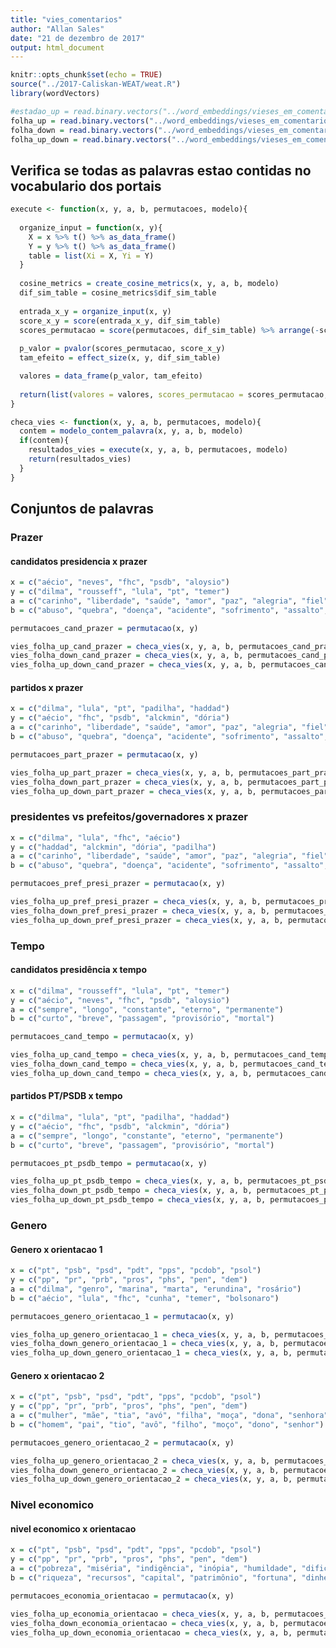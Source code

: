 ```yaml
---
title: "vies_comentarios"
author: "Allan Sales"
date: "21 de dezembro de 2017"
output: html_document
---
```


```r
knitr::opts_chunk$set(echo = TRUE)
source("../2017-Caliskan-WEAT/weat.R")
library(wordVectors)
```

```r
#estadao_up = read.binary.vectors("../word_embeddings/vieses_em_comentarios/embeddings/estadao_thumbs_up.bin")
folha_up = read.binary.vectors("../word_embeddings/vieses_em_comentarios/embeddings/folha_thumbs_up.bin")
folha_down = read.binary.vectors("../word_embeddings/vieses_em_comentarios/embeddings/folha_thumbs_down.bin")
folha_up_down = read.binary.vectors("../word_embeddings/vieses_em_comentarios/embeddings/folha_thumbs_up_down.bin")
```

## Verifica se todas as palavras estao contidas no vocabulario dos portais
```r
execute <- function(x, y, a, b, permutacoes, modelo){
  
  organize_input = function(x, y){
    X = x %>% t() %>% as_data_frame()
    Y = y %>% t() %>% as_data_frame()
    table = list(Xi = X, Yi = Y)
  }
  
  cosine_metrics = create_cosine_metrics(x, y, a, b, modelo)
  dif_sim_table = cosine_metrics$dif_sim_table
  
  entrada_x_y = organize_input(x, y)
  score_x_y = score(entrada_x_y, dif_sim_table)
  scores_permutacao = score(permutacoes, dif_sim_table) %>% arrange(-score)
  
  p_valor = pvalor(scores_permutacao, score_x_y)
  tam_efeito = effect_size(x, y, dif_sim_table)

  valores = data_frame(p_valor, tam_efeito)
  
  return(list(valores = valores, scores_permutacao = scores_permutacao, score_X_Y = score_x_y))
}

checa_vies <- function(x, y, a, b, permutacoes, modelo){
  contem = modelo_contem_palavra(x, y, a, b, modelo)
  if(contem){
    resultados_vies = execute(x, y, a, b, permutacoes, modelo)
    return(resultados_vies)  
  }
}
```

## Conjuntos de palavras

### Prazer
#### candidatos presidencia x prazer
```r
x = c("aécio", "neves", "fhc", "psdb", "aloysio")
y = c("dilma", "rousseff", "lula", "pt", "temer")
a = c("carinho", "liberdade", "saúde", "amor", "paz", "alegria", "fiel", "honesto", "sorte", "diploma", "presente", "honra", "família", "feliz", "férias")
b = c("abuso", "quebra", "doença", "acidente", "sofrimento", "assalto", "desastre", "ódio", "tragédia", "cadeia", "pobreza", "feio", "câncer", "morte", "prisão")

permutacoes_cand_prazer = permutacao(x, y)

vies_folha_up_cand_prazer = checa_vies(x, y, a, b, permutacoes_cand_prazer, folha_up)
vies_folha_down_cand_prazer = checa_vies(x, y, a, b, permutacoes_cand_prazer, folha_down)
vies_folha_up_down_cand_prazer = checa_vies(x, y, a, b, permutacoes_cand_prazer, folha_up_down)
```

#### partidos x prazer
```r
x = c("dilma", "lula", "pt", "padilha", "haddad")
y = c("aécio", "fhc", "psdb", "alckmin", "dória")
a = c("carinho", "liberdade", "saúde", "amor", "paz", "alegria", "fiel", "honesto", "sorte", "diploma", "presente", "honra", "família", "feliz", "férias")
b = c("abuso", "quebra", "doença", "acidente", "sofrimento", "assalto", "desastre", "ódio", "tragédia", "cadeia", "pobreza", "feio", "câncer", "morte", "prisão")

permutacoes_part_prazer = permutacao(x, y)

vies_folha_up_part_prazer = checa_vies(x, y, a, b, permutacoes_part_prazer, folha_up)
vies_folha_down_part_prazer = checa_vies(x, y, a, b, permutacoes_part_prazer, folha_down)
vies_folha_up_down_part_prazer = checa_vies(x, y, a, b, permutacoes_part_prazer, folha_up_down)
```

### presidentes vs prefeitos/governadores x prazer
```r
x = c("dilma", "lula", "fhc", "aécio")
y = c("haddad", "alckmin", "dória", "padilha")
a = c("carinho", "liberdade", "saúde", "amor", "paz", "alegria", "fiel", "honesto", "sorte", "diploma", "presente", "honra", "família", "feliz", "férias")
b = c("abuso", "quebra", "doença", "acidente", "sofrimento", "assalto", "desastre", "ódio", "tragédia", "cadeia", "pobreza", "feio", "câncer", "morte", "prisão")

permutacoes_pref_presi_prazer = permutacao(x, y)

vies_folha_up_pref_presi_prazer = checa_vies(x, y, a, b, permutacoes_pref_presi_prazer, folha_up)
vies_folha_down_pref_presi_prazer = checa_vies(x, y, a, b, permutacoes_pref_presi_prazer, folha_down)
vies_folha_up_down_pref_presi_prazer = checa_vies(x, y, a, b, permutacoes_pref_presi_prazer, folha_up_down)
```

### Tempo
#### candidatos presidência x tempo
```r
x = c("dilma", "rousseff", "lula", "pt", "temer")
y = c("aécio", "neves", "fhc", "psdb", "aloysio")
a = c("sempre", "longo", "constante", "eterno", "permanente")
b = c("curto", "breve", "passagem", "provisório", "mortal")

permutacoes_cand_tempo = permutacao(x, y)

vies_folha_up_cand_tempo = checa_vies(x, y, a, b, permutacoes_cand_tempo, folha_up)
vies_folha_down_cand_tempo = checa_vies(x, y, a, b, permutacoes_cand_tempo, folha_down)
vies_folha_up_down_cand_tempo = checa_vies(x, y, a, b, permutacoes_cand_tempo, folha_up_down)
```

#### partidos PT/PSDB x tempo
```r
x = c("dilma", "lula", "pt", "padilha", "haddad")
y = c("aécio", "fhc", "psdb", "alckmin", "dória")
a = c("sempre", "longo", "constante", "eterno", "permanente")
b = c("curto", "breve", "passagem", "provisório", "mortal")

permutacoes_pt_psdb_tempo = permutacao(x, y)

vies_folha_up_pt_psdb_tempo = checa_vies(x, y, a, b, permutacoes_pt_psdb_tempo, folha_up)
vies_folha_down_pt_psdb_tempo = checa_vies(x, y, a, b, permutacoes_pt_psdb_tempo, folha_down)
vies_folha_up_down_pt_psdb_tempo = checa_vies(x, y, a, b, permutacoes_pt_psdb_tempo, folha_up_down)
```

### Genero
#### Genero x orientacao 1
```r
x = c("pt", "psb", "psd", "pdt", "pps", "pcdob", "psol")
y = c("pp", "pr", "prb", "pros", "phs", "pen", "dem")
a = c("dilma", "genro", "marina", "marta", "erundina", "rosário")
b = c("aécio", "lula", "fhc", "cunha", "temer", "bolsonaro")

permutacoes_genero_orientacao_1 = permutacao(x, y)

vies_folha_up_genero_orientacao_1 = checa_vies(x, y, a, b, permutacoes_genero_orientacao_1, folha_up)
vies_folha_down_genero_orientacao_1 = checa_vies(x, y, a, b, permutacoes_genero_orientacao_1, folha_down)
vies_folha_up_down_genero_orientacao_1 = checa_vies(x, y, a, b, permutacoes_genero_orientacao_1, folha_up_down)
```

#### Genero x orientacao 2
```r
x = c("pt", "psb", "psd", "pdt", "pps", "pcdob", "psol")
y = c("pp", "pr", "prb", "pros", "phs", "pen", "dem")
a = c("mulher", "mãe", "tia", "avó", "filha", "moça", "dona", "senhora")
b = c("homem", "pai", "tio", "avô", "filho", "moço", "dono", "senhor")

permutacoes_genero_orientacao_2 = permutacao(x, y)

vies_folha_up_genero_orientacao_2 = checa_vies(x, y, a, b, permutacoes_genero_orientacao_2, folha_up)
vies_folha_down_genero_orientacao_2 = checa_vies(x, y, a, b, permutacoes_genero_orientacao_2, folha_down)
vies_folha_up_down_genero_orientacao_2 = checa_vies(x, y, a, b, permutacoes_genero_orientacao_2, folha_up_down)
```

### Nivel economico
#### nivel economico x orientacao
```r
x = c("pt", "psb", "psd", "pdt", "pps", "pcdob", "psol")
y = c("pp", "pr", "prb", "pros", "phs", "pen", "dem")
a = c("pobreza", "miséria", "indigência", "inópia", "humildade", "dificuldade", "subdesenvolvimento", "desgraça", "fome", "dureza")
b = c("riqueza", "recursos", "capital", "patrimônio", "fortuna", "dinheiro", "ouro", "posses", "herança", "bens")

permutacoes_economia_orientacao = permutacao(x, y)

vies_folha_up_economia_orientacao = checa_vies(x, y, a, b, permutacoes_economia_orientacao, folha_up)
vies_folha_down_economia_orientacao = checa_vies(x, y, a, b, permutacoes_economia_orientacao, folha_down)
vies_folha_up_down_economia_orientacao = checa_vies(x, y, a, b, permutacoes_economia_orientacao, folha_up_down)
```